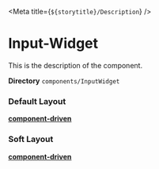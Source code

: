 



<Meta title={`${storytitle}/Description`} />

# Input-Widget

<div className="description">This is the description of the component.</div>

**Directory** `components/InputWidget`

### Default Layout

<div className={scss.container}>
  <InputWidget {...InputDefault.args} />
</div>

[**component-driven**](/story/widgets-inputwidget--input-default)

### Soft Layout

<div className={scss.container}>
  <InputWidget {...InputSoft.args} />
</div>

[**component-driven**](/story/widgets-inputwidget--input-soft)
